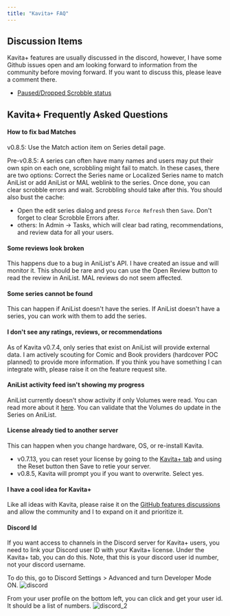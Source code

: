 ```yaml
---
title: "Kavita+ FAQ"
---
```


## Discussion Items
Kavita+ features are usually discussed in the discord, however, I have some Github issues open and am looking forward to information from the community before moving forward. If you want to discuss this, please leave a comment there.
- [Paused/Dropped Scrobble status](https://github.com/Kareadita/Kavita/issues/2447)

## Kavita+ Frequently Asked Questions

#### How to fix bad Matches

v0.8.5:
Use the Match action item on Series detail page.

Pre-v0.8.5:
A series can often have many names and users may put their own spin on each one, scrobbling might fail to match.
In these cases, there are two options: Correct the Series name or Localized Series name to match AniList or add AniList or MAL weblink to the series. 
Once done, you can clear scrobble errors and wait. Scrobbling should take after this. 
You should also bust the cache:
- Open the edit series dialog and press `Force Refresh` then `Save`. Don't forget to clear Scrobble Errors after.
- others: In Admin -> Tasks, which will clear bad rating, recommendations, and review data for all your users.

#### Some reviews look broken
This happens due to a bug in AniList's API. I have created an issue and will monitor it. This should be rare and you can use the Open Review button to read the review in AniList. MAL reviews do not seem affected.

#### Some series cannot be found
This can happen if AniList doesn't have the series. If AniList doesn't have a series, you can work with them to add the series. 

#### I don't see any ratings, reviews, or recommendations
As of Kavita v0.7.4, only series that exist on AniList will provide external data. I am actively scouting for Comic and Book providers (hardcover POC planned) to provide more information. If you think you have something I can integrate with, please raise it on the feature request site.

#### AniList activity feed isn't showing my progress
AniList currently doesn't show activity if only Volumes were read. You can read more about it [here](https://anilist.co/forum/thread/2586). You can validate that the Volumes do update in the Series on AniList. 

#### License already tied to another server
This can happen when you change hardware, OS, or re-install Kavita.
 - v0.7.13, you can reset your license by going to the [Kavita+ tab](../guides/admin-settings/kavita+.mdx) and using the Reset button then Save to retie your server.
 - v0.8.5, Kavita will prompt you if you want to overwrite. Select yes.

#### I have a cool idea for Kavita+
Like all ideas with Kavita, please raise it on the [GitHub features discussions](https://github.com/Kareadita/Kavita/discussions) and allow the community and I to expand on it and prioritize it. 

#### Discord Id
If you want access to channels in the Discord server for Kavita+ users, you need to link your Discord user ID with your Kavita+ license. Under the Kavita+ tab, you can do this. Note, that this is your discord user id number, not your discord username. 

To do this, go to Discord Settings > Advanced and turn Developer Mode ON.
![discord](../../public/kavita+/discord.png "discord")

From your user profile on the bottom left, you can click and get your user id. It should be a list of numbers.
![discord_2](../../public/kavita+/discord2.png "discord_2")